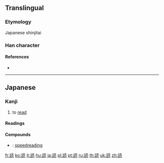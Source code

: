 {{character info/new}}
{{also|读|讀}}
==Translingual==
{{stroke order|type=jbw|strokes=14}}
{{Han simplified forms|讀|読|读}}

===Etymology===
Japanese shinjitai {{Han simp|讀|f=賣|t=売|nocap=y}}

===Han character===
{{Han char|rn=149|rad=言|as=07|sn=14|four=|canj=YRGBU|ids=⿰言売}}

====References====
* {{Han ref|kx=1165.051|dkj=35580|dj=1630.210|hdz=63973.071|uh=8AAD|ud=35501}}

----

==Japanese==

===Kanji===
{{ja-kanji|grade=2|rs=言07|style=s|kyu=讀}}

# to [[read]]

====Readings====
{{ja-readings|goon=[[どく]] (doku)|kanon=[[とく]] (toku), [[とう]] (tō)|kun=[[よむ]] (yomu), [[よみ]] (yomi)}}

====Compounds====
{{der-top|Compounds}}
* {{ja-r|速読|そくどく}}: [[speedreading]]
{{der-bottom}}

[[fr:読]]
[[ko:読]]
[[it:読]]
[[hu:読]]
[[ja:読]]
[[pl:読]]
[[pt:読]]
[[ru:読]]
[[th:読]]
[[uk:読]]
[[zh:読]]
